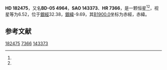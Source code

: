 {{Starbox begin
| name = HD 182475
}}
{{Starbox observe
| epoch = [[J2000.0|J2000.0]]
| constell = {{星座名待查}}<ref name=SIMBAD>{{cite web
 | url=http://simbad.u-strasbg.fr/simbad/sim-id?Ident=HR+7366
 | title =Pulsating variable Star
 | publisher=Centre de Données astronomiques de Strasbourg
 | work=SIMBAD
 | accessdate=2012-07-13}}</ref><ref name=DATA>{{cite web
 | url=http://vizier.u-strasbg.fr/viz-bin/VizieR-5?-out.add=.&-source=5050&-corr=PK=HR&-out.max=9999&HR=7366
 | title=VizieR Detailed Page
 | accessdate=2012-07-13
 | archive-date=2019-02-16
 | archive-url=https://web.archive.org/web/20190216093450/http://vizier.u-strasbg.fr/viz-bin/VizieR-5?-out.add=.&-source=5050&-corr=PK=HR&-out.max=9999&HR=7366
 | dead-url=no
 }}</ref>
| 星官 = 
| ra = {{RA|19|25|1.6}}<ref name=SIMBAD /><ref name=DATA />
| dec = {{DEC|-4|53|3}}<ref name=SIMBAD /><ref name=DATA />
| appmag_v = 6.52<ref name=SIMBAD /><ref name=DATA />
}}
{{Starbox character
| class = A9V<ref name=SIMBAD /><ref name=DATA />
| b-v = 0.33<ref name=SIMBAD /><ref name=DATA />
| u-b = 0.12<ref name=SIMBAD /><ref name=DATA />
| r-i = <ref name=SIMBAD /><ref name=DATA />
| variable = 
}}
{{Starbox astrometry
| radial_v = 0.12
| prop_mo_ra = -39
| parallax = 
| p_error = 
}}
{{Starbox catalog
| names =BD-05 4964，[[SAO星表|SAO]] 143373，[[HD星表|HD]] 182475，[[HR星表|HR]] 7366}}
{{Starbox reference |Simbad=HR+7366}}
{{Starbox end}}

'''HD 182475'''，又名'''BD-05 4964'''，'''SAO 143373'''、'''HR 7366'''，是一颗恒星<ref name=SIMBAD /><ref name=DATA />，视星等为6.52，位于[[銀道座標系|銀經]]32.38，[[銀道座標系|銀緯]]-9.69，其[[B1900.0|B1900.0]]坐标为赤經{{RA|19|19|43}}，赤緯{{DEC|-5|-9.69|50}}。

== 参考文献 ==
{{reflist}}

{{star-stub}}

[[Category:HD和HDE天體|182475]]
[[Category:HR天體|7366]]
[[Category:SAO天體|143373]]